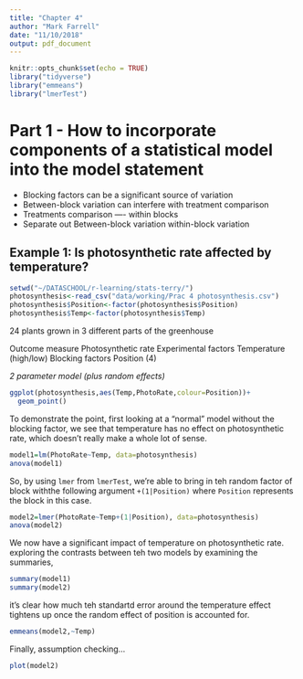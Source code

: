 ```yaml
---
title: "Chapter 4"
author: "Mark Farrell"
date: "11/10/2018"
output: pdf_document
---
```


```r
knitr::opts_chunk$set(echo = TRUE)
library("tidyverse")
library("emmeans")
library("lmerTest")
```

# Part 1 - How to incorporate components of a statistical model into the model statement

* Blocking factors can be a significant source of variation
* Between-block variation can interfere with treatment comparison
* Treatments comparison ---- within blocks
* Separate out Between-block variation  within-block variation

## Example 1: Is photosynthetic rate affected by temperature?

```r
setwd("~/DATASCHOOL/r-learning/stats-terry/")
photosynthesis<-read_csv("data/working/Prac 4 photosynthesis.csv")
photosynthesis$Position<-factor(photosynthesis$Position)
photosynthesis$Temp<-factor(photosynthesis$Temp)
```

24 plants grown in 3 different parts of the greenhouse

Outcome measure
      Photosynthetic rate
Experimental factors
      Temperature (high/low)
Blocking factors
      Position (4)

_2 parameter model (plus random effects)_

```R
ggplot(photosynthesis,aes(Temp,PhotoRate,colour=Position))+
  geom_point()
```

To demonstrate the point, first looking at a "normal" model without the blocking factor, we see that temperature has no effect on photosynthetic rate, which doesn't really make a whole lot of sense.

```R
model1=lm(PhotoRate~Temp, data=photosynthesis)
anova(model1)
```

So, by using `lmer` from `lmerTest`, we're able to bring in teh random factor of block withthe following argument `+(1|Position)` where `Position` represents the block in this case.

```R
model2=lmer(PhotoRate~Temp+(1|Position), data=photosynthesis)
anova(model2)
```

We now have a significant impact of temperature on photosynthetic rate. exploring the contrasts between teh two models by examining the summaries,

```R
summary(model1)
summary(model2)
```

it's clear how much teh standartd error around the temperature effect tightens up once the random effect of position is accounted for.

```R
emmeans(model2,~Temp)
```

Finally, assumption checking...


```R
plot(model2)
```